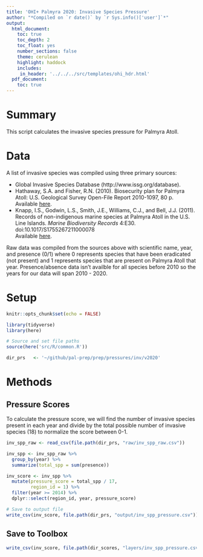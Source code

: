 ```yaml
---
title: 'OHI+ Palmyra 2020: Invasive Species Pressure'
author: "*Compiled on `r date()` by `r Sys.info()['user']`*"
output: 
  html_document:
    toc: true
    toc_depth: 2 
    toc_float: yes
    number_sections: false
    theme: cerulean
    highlight: haddock
    includes: 
     in_header: '../../../src/templates/ohi_hdr.html' 
  pdf_document:
    toc: true
---
```


# Summary 

This script calculates the invasive species pressure for Palmyra Atoll.    

# Data 

A list of invasive species was compiled using three primary sources:  

 - Global Invasive Species Database (http://www.issg.org/database). 
 - Hathaway, S.A. and Fisher, R.N. (2010). Biosecurity plan for Palmyra Atoll: U.S. Geological Survey Open-File
Report 2010-1097, 80 p.   
   Available [here](https://pubs.usgs.gov/of/2010/1097/pdf/of20101097.pdf).  
 - Knapp, I.S., Godwin, L.S., Smith, J.E., Williams, C.J., and Bell, J.J. (2011). Records of non-indigenous marine species at Palmyra Atoll in the U.S. Line Islands. *Marine Biodiversity Records* 4:E30. doi:10.1017/S1755267211000078  
   Available [here](https://www.cambridge.org/core/journals/marine-biodiversity-records/article/records-of-nonindigenous-marine-species-at-palmyra-atoll-in-the-us-line-islands/5D8929D7A0894E2CFF06FBD2AE7792C3).  
 
Raw data was compiled from the sources above with scientific name, year, and presence (0/1) where 0 represents species that have been eradicated (not present) and 1 represents species that are present on Palmyra Atoll that year. Presence/absence data isn't availble for all species before 2010 so the years for our data will span 2010 - 2020. 

# Setup 

```r
knitr::opts_chunk$set(echo = FALSE)

library(tidyverse)
library(here)

# Source and set file paths
source(here('src/R/common.R'))

dir_prs   <- '~/github/pal-prep/prep/pressures/inv/v2020'
```


# Methods

## Pressure Scores

To calculate the pressure score, we will find the number of invasive species present in each year and divide by the total possible number of invasive species (18) to normalize the score between 0-1.   

```r

inv_spp_raw <- read_csv(file.path(dir_prs, "raw/inv_spp_raw.csv"))

inv_spp <- inv_spp_raw %>% 
  group_by(year) %>% 
  summarize(total_spp = sum(presence)) 

inv_score <- inv_spp %>% 
  mutate(pressure_score = total_spp / 17,
         region_id = 1) %>% 
  filter(year >= 2014) %>% 
  dplyr::select(region_id, year, pressure_score)

# Save to output file
write_csv(inv_score, file.path(dir_prs, "output/inv_spp_pressure.csv"))
```


## Save to Toolbox

```r
write_csv(inv_score, file.path(dir_scores, "layers/inv_spp_pressure.csv"))
```


